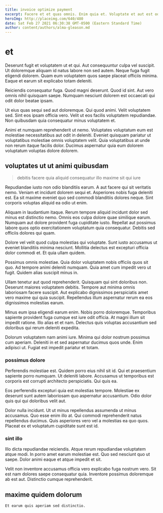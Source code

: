 ```yaml
---
title: invoice optimize payment
excerpt: Facere et et quas omnis. Enim quia et. Voluptate et aut est odit sit. Porro aut repudiandae voluptas asperiores facilis doloribus quaerat adipisci. Deleniti et consectetur amet sapiente aliquam dolor saepe eos est.
heroImg: http://placeimg.com/640/480
date: Sat Feb 27 2021 06:30:38 GMT-0500 (Eastern Standard Time)
author: content/authors/alma-gleason.md
---
```

# et

Deserunt fugit et voluptatem ut et qui. Aut consequuntur culpa vel suscipit. Ut doloremque aliquam id natus labore non sed autem. Neque fuga fugit eligendi dolorem. Quam eum voluptatem quos saepe placeat officiis minima. Eaque et earum sit explicabo totam deleniti.
  
Reiciendis consequatur fuga. Quod magni deserunt. Quod id sint. Aut vero omnis nihil quisquam saepe. Numquam nesciunt dolorem est occaecati qui odit dolor beatae ipsam.
  
Ut eius quas sequi sed aut doloremque. Qui quod animi. Velit voluptatem sed. Sint eos ipsam officia vero. Velit ut eos facilis voluptatem repudiandae. Non quibusdam quia consequatur minus voluptatem et.
  
Animi et numquam reprehenderit ut nemo. Voluptates voluptatum eum est molestiae necessitatibus aut odit in deleniti. Eveniet quisquam pariatur ut voluptatibus molestiae omnis voluptatem velit. Quia voluptatibus at unde non rerum itaque facilis dolor. Ducimus aspernatur quia eum dolorem voluptatum voluptas dolore dolorem.

## voluptates ut ut animi quibusdam

> debitis facere quia aliquid consequatur illo maxime sit qui iure

Repudiandae iusto non odio blanditiis earum. A aut facere qui sit veritatis nemo. Veniam et incidunt dolorem sequi et. Asperiores nobis fuga deleniti est. Ea sit maxime eveniet quo sed commodi blanditiis dolores neque. Sint corporis voluptas aliquid ea odio ut enim.
  
Aliquam in laudantium itaque. Rerum tempore aliquid incidunt dolor sed minus est distinctio nemo. Omnis eos culpa dolore quae similique earum. Numquam aut dolore provident fuga cupiditate iusto. Repellat aut possimus labore quos optio exercitationem voluptatum quia consequatur. Debitis sed officiis dolores qui quam.
  
Dolore vel velit quod culpa molestias qui voluptate. Sunt iusto accusamus ut eveniet blanditiis minima nesciunt. Mollitia delectus est excepturi officia dolor commodi et. Et quia ullam quidem.
  
Possimus omnis molestiae. Quia dolor voluptatem nobis officiis quos sit quo. Ad tempore animi deleniti numquam. Quia amet cum impedit vero ut fugit. Quidem alias suscipit minus in.
  
Ullam tenetur aut quod reprehenderit. Quisquam qui sint doloribus non. Deserunt maiores voluptatem debitis. Tempore aut minima omnis laboriosam facere suscipit. Aut explicabo dignissimos perspiciatis amet vero maxime qui quia suscipit. Repellendus illum aspernatur rerum ea eos dignissimos molestias earum.
  
Minus eum ipsa eligendi earum enim. Nobis porro doloremque. Temporibus sapiente provident fuga cumque est iure odit officia. At magni illum sit impedit ratione. Illo alias et et nam. Delectus quis voluptas accusantium sed doloribus qui rerum deleniti expedita.
  
Dolorum voluptatem nam animi iure. Minima qui dolor nostrum possimus cum aperiam. Deleniti in et sed aspernatur ducimus quos unde. Enim adipisci ut. Fugiat est impedit pariatur et totam.

### possimus dolore

Perferendis molestiae est. Quidem porro eius nihil sit id. Qui et praesentium sapiente porro numquam. Ut deleniti labore. Accusamus ut temporibus est corporis est corrupti architecto perspiciatis. Qui quis ea.
  
Eos perferendis excepturi quia est molestias tempore. Molestiae ex deserunt sunt autem laboriosam quo aspernatur accusantium. Odio dolor quis qui qui doloribus velit aut.
  
Dolor nulla incidunt. Ut ut minus repellendus assumenda ut minus accusamus. Quo esse enim illo at. Qui commodi reprehenderit natus repellendus ducimus. Quis asperiores vero vel a molestias ea quo quos. Placeat ex et voluptatum cupiditate sunt est id.

### sint illo

Illo dicta repudiandae reiciendis. Atque rerum repudiandae voluptatem atque modi. In porro amet earum molestiae est. Quo sed nesciunt quo ut saepe. Dolor animi eaque et atque impedit et sit.
  
Velit non inventore accusamus officia vero explicabo fuga nostrum vero. Sit est nam dolores saepe consequatur quia. Inventore possimus doloremque ab est aut. Distinctio cumque reprehenderit.

## maxime quidem dolorum

```text
Et earum quis aperiam sed distinctio.
```


